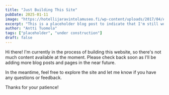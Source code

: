 ```yaml
---
title: "Just Building This Site"
pubDate: 2025-01-11
image: "https://hotellijaravintolamuseo.fi/wp-content/uploads/2017/04/Antti_Tuomola_03-1.jpg"
excerpt: "This is a placeholder blog post to indicate that I'm still working on building this site and there's not much content yet."
author: "Antti Tuomola"
tags: ["placeholder", "under construction"]
draft: false
---
```


Hi there! I'm currently in the process of building this website, so there's not much content available at the moment. Please check back soon as I'll be adding more blog posts and pages in the near future.

In the meantime, feel free to explore the site and let me know if you have any questions or feedback.

Thanks for your patience!